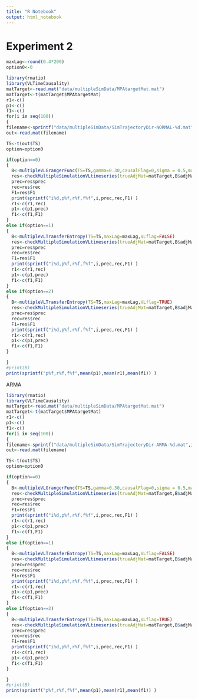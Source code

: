 ```yaml
---
title: "R Notebook"
output: html_notebook
---
```

# Experiment 2

```r
maxLag<-round(0.4*200)
option0<-0
```

```r
library(rmatio)
library(VLTimeCausality)
matTarget<-read.mat("data/multipleSimData/MPAtargetMat.mat")
matTarget<-t(matTarget$MPAtargetMat)
r1<-c()
p1<-c()
f1<-c()
for(i in seq(100))
{
filename<-sprintf("data/multipleSimData/SimTrajectoryDir-NORMAL-%d.mat",i)
out<-read.mat(filename)

TS<-t(out$TS)
option=option0

if(option==0)
{
  B<-multipleVLGrangerFunc(TS=TS,gamma=0.30,causalFlag=0,sigma = 0.5,maxLag=maxLag,VLflag=TRUE,autoLagflag=TRUE)
  res<-checkMultipleSimulationVLtimeseries(trueAdjMat=matTarget,B$adjMat)
  prec=res$prec
  rec=res$rec
  F1=res$F1
  print(sprintf("i%d,p%f,r%f,f%f",i,prec,rec,F1) )
  r1<-c(r1,rec)
  p1<-c(p1,prec)
  f1<-c(f1,F1)
}
else if(option==1)
{
  B<-multipleVLTransferEntropy(TS=TS,maxLag=maxLag,VLflag=FALSE)
  res<-checkMultipleSimulationVLtimeseries(trueAdjMat=matTarget,B$adjMat)
  prec=res$prec
  rec=res$rec
  F1=res$F1
  print(sprintf("i%d,p%f,r%f,f%f",i,prec,rec,F1) )
  r1<-c(r1,rec)
  p1<-c(p1,prec)
  f1<-c(f1,F1)
}
else if(option==2)
{
  B<-multipleVLTransferEntropy(TS=TS,maxLag=maxLag,VLflag=TRUE)
  res<-checkMultipleSimulationVLtimeseries(trueAdjMat=matTarget,B$adjMat)
  prec=res$prec
  rec=res$rec
  F1=res$F1
  print(sprintf("i%d,p%f,r%f,f%f",i,prec,rec,F1) )
  r1<-c(r1,rec)
  p1<-c(p1,prec)
  f1<-c(f1,F1)
}

}
#print(B)
print(sprintf("p%f,r%f,f%f",mean(p1),mean(r1),mean(f1)) )

```
ARMA
```r
library(rmatio)
library(VLTimeCausality)
matTarget<-read.mat("data/multipleSimData/MPAtargetMat.mat")
matTarget<-t(matTarget$MPAtargetMat)
r1<-c()
p1<-c()
f1<-c()
for(i in seq(100))
{
filename<-sprintf("data/multipleSimData/SimTrajectoryDir-ARMA-%d.mat",i)
out<-read.mat(filename)

TS<-t(out$TS)
option=option0

if(option==0)
{
  B<-multipleVLGrangerFunc(TS=TS,gamma=0.30,causalFlag=0,sigma = 0.5,maxLag=maxLag,VLflag=TRUE,autoLagflag=TRUE)
  res<-checkMultipleSimulationVLtimeseries(trueAdjMat=matTarget,B$adjMat)
  prec=res$prec
  rec=res$rec
  F1=res$F1
  print(sprintf("i%d,p%f,r%f,f%f",i,prec,rec,F1) )
  r1<-c(r1,rec)
  p1<-c(p1,prec)
  f1<-c(f1,F1)
}
else if(option==1)
{
  B<-multipleVLTransferEntropy(TS=TS,maxLag=maxLag,VLflag=FALSE)
  res<-checkMultipleSimulationVLtimeseries(trueAdjMat=matTarget,B$adjMat)
  prec=res$prec
  rec=res$rec
  F1=res$F1
  print(sprintf("i%d,p%f,r%f,f%f",i,prec,rec,F1) )
  r1<-c(r1,rec)
  p1<-c(p1,prec)
  f1<-c(f1,F1)
}
else if(option==2)
{
  B<-multipleVLTransferEntropy(TS=TS,maxLag=maxLag,VLflag=TRUE)
  res<-checkMultipleSimulationVLtimeseries(trueAdjMat=matTarget,B$adjMat)
  prec=res$prec
  rec=res$rec
  F1=res$F1
  print(sprintf("i%d,p%f,r%f,f%f",i,prec,rec,F1) )
  r1<-c(r1,rec)
  p1<-c(p1,prec)
  f1<-c(f1,F1)
}

}
#print(B)
print(sprintf("p%f,r%f,f%f",mean(p1),mean(r1),mean(f1)) )

```



